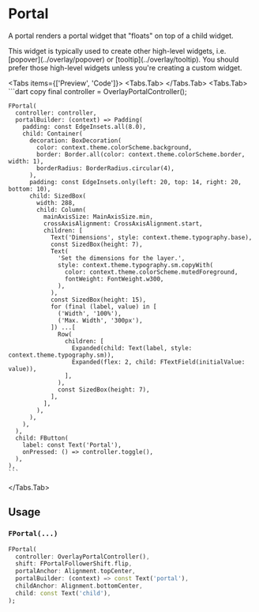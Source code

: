 
# Portal
A portal renders a portal widget that "floats" on top of a child widget.

<LinkBadgeGroup>
    <LinkBadge label="API Reference" href="https://pub.dev/documentation/forui/latest/forui.foundation/FPortal-class.html"/>
</LinkBadgeGroup>

<Callout type="info">
  This widget is typically used to create other high-level widgets, i.e. [popover](../overlay/popover) or
  [tooltip](../overlay/tooltip). You should prefer those high-level widgets unless you're creating a custom widget.
</Callout>

<Tabs items={['Preview', 'Code']}>
  <Tabs.Tab>
    <Widget name='portal' query={{}} height={500}/>
  </Tabs.Tab>
  <Tabs.Tab>
    ```dart copy
    final controller = OverlayPortalController();

    FPortal(
      controller: controller,
      portalBuilder: (context) => Padding(
        padding: const EdgeInsets.all(8.0),
        child: Container(
          decoration: BoxDecoration(
            color: context.theme.colorScheme.background,
            border: Border.all(color: context.theme.colorScheme.border, width: 1),
            borderRadius: BorderRadius.circular(4),
          ),
          padding: const EdgeInsets.only(left: 20, top: 14, right: 20, bottom: 10),
          child: SizedBox(
            width: 288,
            child: Column(
              mainAxisSize: MainAxisSize.min,
              crossAxisAlignment: CrossAxisAlignment.start,
              children: [
                Text('Dimensions', style: context.theme.typography.base),
                const SizedBox(height: 7),
                Text(
                  'Set the dimensions for the layer.',
                  style: context.theme.typography.sm.copyWith(
                    color: context.theme.colorScheme.mutedForeground,
                    fontWeight: FontWeight.w300,
                  ),
                ),
                const SizedBox(height: 15),
                for (final (label, value) in [
                  ('Width', '100%'),
                  ('Max. Width', '300px'),
                ]) ...[
                  Row(
                    children: [
                      Expanded(child: Text(label, style: context.theme.typography.sm)),
                      Expanded(flex: 2, child: FTextField(initialValue: value)),
                    ],
                  ),
                  const SizedBox(height: 7),
                ],
              ],
            ),
          ),
        ),
      ),
      child: FButton(
        label: const Text('Portal'),
        onPressed: () => controller.toggle(),
      ),
    ),
    ```
  </Tabs.Tab>
</Tabs>

## Usage

### `FPortal(...)`

```dart copy
FPortal(
  controller: OverlayPortalController(),
  shift: FPortalFollowerShift.flip,
  portalAnchor: Alignment.topCenter,
  portalBuilder: (context) => const Text('portal'),
  childAnchor: Alignment.bottomCenter,
  child: const Text('child'),
);
```